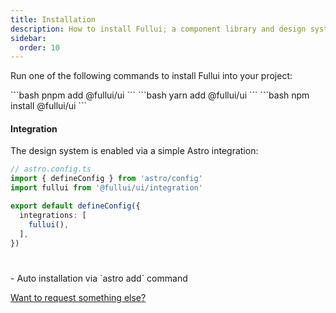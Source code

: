 ```yaml
---
title: Installation
description: How to install Fullui; a component library and design system built for Astro.
sidebar:
  order: 10
---
```



Run one of the following commands to install Fullui into your project:

<Tabs>
  <TabItem label="pnpm">
    ```bash
    pnpm add @fullui/ui
    ```
  </TabItem>
  <TabItem label="yarn">
    ```bash
    yarn add @fullui/ui
    ```
  </TabItem>
  <TabItem label="npm">
    ```bash
    npm install @fullui/ui
    ```
  </TabItem>
</Tabs>

#### Integration
The design system is enabled via a simple Astro integration:

```ts
// astro.config.ts
import { defineConfig } from 'astro/config'
import fullui from '@fullui/ui/integration'

export default defineConfig({
  integrations: [
    fullui(),
  ],
})
```
# 
<Card title="Roadmap:" color="green">
- Auto installation via `astro add` command

[Want to request something else?](https://github.com/fullui/ui/issues/new)
</Card>